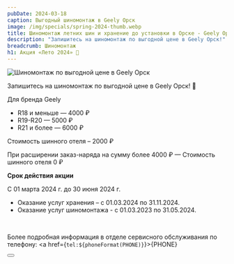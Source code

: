 ```yaml
---
pubDate: 2024-03-18
caption: Выгодный шиномонтаж в Geely Орск
image: /img/specials/spring-2024-thumb.webp
title: Шиномонтаж летних шин и хранение до установки в Орске - Geely Орск
description: "Запишитесь на шиномонтаж по выгодной цене в Geely Орск!"
breadcrumb: Шиномонтаж
h1: Акция «Лето 2024» 🌸
---
```


<img src="/img/specials/spring-2024.webp" alt="Шиномонтаж по выгодной цене в Geely Орск" class="w-full" />
<br/>

Запишитесь на шиномонтаж по выгодной цене в Geely Орск! 🚗
<br/>

Для бренда Geely
- R18 и меньше — 4000 ₽
- R19-R20 — 5000 ₽
- R21 и более — 6000 ₽
 
Стоимость шинного отеля – 2000 ₽

При расширении заказ-наряда на сумму более 4000 ₽ — Стоимость шинного отеля  0 ₽
<br/>

<b>Срок действия акции</b>

С 01 марта 2024 г. до 30 июня 2024 г.

* Оказание услуг хранения – с 01.03.2024 по 31.11.2024.
* Оказание услуг шиномонтажа - с 01.03.2023 по 31.05.2024.
<br/>

Более подробная информация в отделе сервисного обслуживания по телефону: <a href={`tel:${phoneFormat(PHONE)}`}>{PHONE}</a>

<div class="flex justify-center mt-10 mb-5">
    <Button 
        classes="popup-link block !px-4 xl:!px-8 !py-2 xl:!py-3 !text-white !no-underline" 
        url="#common-modal" 
        title="Записаться"
        dataTitle="Записаться на выгодный шиномонтаж"
        dataFormName={`Акция Веска 2024. Выгодный шиномонтаж`}
    />
</div>
